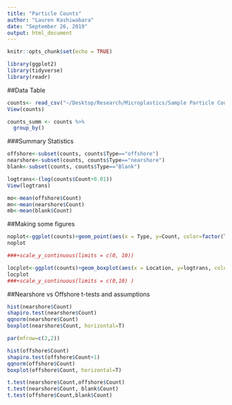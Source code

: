 ```yaml
---
title: "Particle Counts"
author: "Lauren Kashiwabara"
date: "September 26, 2019"
output: html_document
---
```


```r
knitr::opts_chunk$set(echo = TRUE)
```


```r
library(ggplot2)
library(tidyverse)
library(readr)
```

##Data Table
```r
counts<- read_csv("~/Desktop/Research/Microplastics/Sample Particle Counts - Sheet2.csv")
View(counts)

counts_summ <- counts %>% 
  group_by()

```

###Summary Statistics
```r
offshore<-subset(counts, counts$Type=="offshore")
nearshore<-subset(counts, counts$Type=="nearshore")
blank<-subset(counts, counts$Type=="Blank")

logtrans<-(log(counts$Count+0.01))
View(logtrans)

mo<-mean(offshore$Count)
mn<-mean(nearshore$Count)
mb<-mean(blank$Count)
```


##Making some figures
```r
noplot<-ggplot(counts)+geom_point(aes(x = Type, y=Count, color=factor(Type)))
noplot

###+scale_y_continuous(limits = c(0, 10))

locplot<-ggplot(counts)+geom_boxplot(aes(x = Location, y=logtrans, color=factor(Type)))
locplot
###+scale_y_continuous(limits = c(0,10) )
```



##Nearshore vs Offshore t-tests and assumptions
```r
hist(nearshore$Count)
shapiro.test(nearshore$Count)
qqnorm(nearshore$Count)
boxplot(nearshore$Count, horizontal=T)

par(mfrow=c(2,2))

hist(offshore$Count)
shapiro.test(offshore$Count+1)
qqnorm(offshore$Count)
boxplot(offshore$Count, horizontal=T)

t.test(nearshore$Count,offshore$Count)
t.test(nearshore$Count, blank$Count)
t.test(offshore$Count,blank$Count)
```